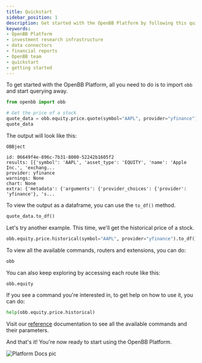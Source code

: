 ```yaml
---
title: Quickstart
sidebar_position: 1
description: Get started with the OpenBB Platform by following this quickstart guide.
keywords:
- OpenBB Platform
- investment research infrastructure
- data connectors
- financial reports
- OpenBB team
- quickstart
- getting started
---
```



<HeadTitle title="Quickstart | OpenBB Platform Docs" />

To get started with the OpenBB Platform, all you need to do is to import `obb` and start querying away.

```python
from openbb import obb

# Get the price of a stock
quote_data = obb.equity.price.quote(symbol="AAPL", provider="yfinance")
quote_data
```

The output will look like this:

```console
OBBject

id: 06649f4e-896c-7b31-8000-52242b1605f2
results: [{'symbol': 'AAPL', 'asset_type': 'EQUITY', 'name': 'Apple Inc.', 'exchang...
provider: yfinance
warnings: None
chart: None
extra: {'metadata': {'arguments': {'provider_choices': {'provider': 'yfinance'}, 's...
```

To view the output as a dataframe, you can use the `to_df()` method.

```python
quote_data.to_df()
```

Let's try another example. This time, we'll get the historical price of a stock.

```python
obb.equity.price.historical(symbol="AAPL", provider="yfinance").to_df()
```

To view all the available commands, routers and extensions, you can do:

```python
obb
```

You can also keep exploring by accessing each route like this:

```python
obb.equity
```

If you see a command you're interested in, to get help on how to use it, you can do:

```python
help(obb.equity.price.historical)
```

Visit our [reference](/platform/reference) documentation to see all the available commands and their parameters.

And that's it! You're now ready to start using the OpenBB Platform.

![Platform Docs pic](https://github.com/OpenBB-finance/OpenBB/assets/85772166/74520441-5e95-4ba6-9d16-6a2d5c966cf9)
